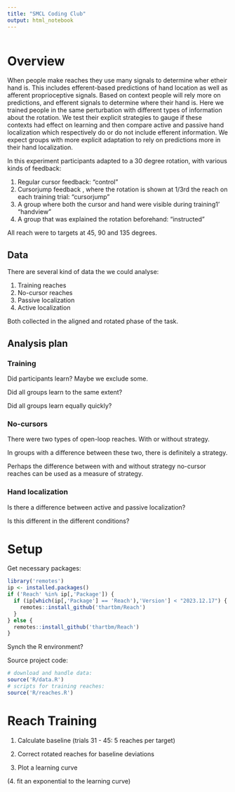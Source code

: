 ```yaml
---
title: "SMCL Coding Club"
output: html_notebook
---
```


```r

```


# Overview

When people make reaches they use many signals to determine wher etheir hand is. This includes efferent-based predictions of hand location as well as afferent proprioceptive signals. Based on context people will rely more on predictions, and efferent signals to determine where their hand is. Here we trained people in the same perturbation with different types of information about the rotation. We test their explicit strategies to gauge if these contexts had effect on learning and then compare active and passive hand localization which respectively do or do not include efferent information. We expect groups with more explicit adaptation to rely on predictions more in their hand localization.

In this experiment participants adapted to a 30 degree rotation, with various kinds of feedback:

1. Regular cursor feedback: "control"
2. Cursorjump feedback , where the rotation is shown at 1/3rd the reach on each training trial: "cursorjump"
3. A group where both the cursor and hand were visible during training1' "handview"
4. A group that was explained the rotation beforehand: "instructed"

All reach were to targets at 45, 90 and 135 degrees.

## Data

There are several kind of data the we could analyse:

1. Training reaches
2. No-cursor reaches
3. Passive localization
4. Active localization

Both collected in the aligned and rotated phase of the task.

## Analysis plan


### Training

Did participants learn? Maybe we exclude some.

Did all groups learn to the same extent?

Did all groups learn equally quickly?

### No-cursors

There were two types of open-loop reaches. With or without strategy.

In groups with a difference between these two, there is definitely a strategy.

Perhaps the difference between with and without strategy no-cursor reaches can be used as a measure of strategy.

### Hand localization

Is there a difference between active and passive localization?

Is this different in the different conditions?

# Setup

Get necessary packages:

```r
library('remotes')
ip <- installed.packages()
if ('Reach' %in% ip[,'Package']) {
  if (ip[which(ip[,'Package'] == 'Reach'),'Version'] < "2023.12.17") {
    remotes::install_github('thartbm/Reach')
  }
} else {
  remotes::install_github('thartbm/Reach')
}
```

Synch the R environment?


Source project code:

```r
# download and handle data:
source('R/data.R')
# scripts for training reaches:
source('R/reaches.R')
```



# Reach Training

1. Calculate baseline (trials 31 - 45: 5 reaches per target)



2. Correct rotated reaches for baseline deviations
3. Plot a learning curve

(4. fit an exponential to the learning curve)

